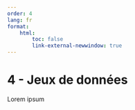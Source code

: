 ```yaml
---
order: 4
lang: fr
format:
    html:
        toc: false
        link-external-newwindow: true
---
```


# 4 - Jeux de données {#sec-datasets}

Lorem ipsum